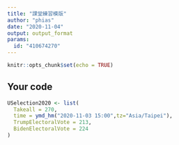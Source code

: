 ```yaml
---
title: "課堂練習模版"
author: "phias"
date: "2020-11-04"
output: output_format
params:
  id: "410674270"
---
```


```r
knitr::opts_chunk$set(echo = TRUE)
```

## Your code

```r
USelection2020 <- list(
  Takeall = 270,
  time = ymd_hm("2020-11-03 15:00",tz="Asia/Taipei"),
  TrumpElectoralVote = 213,
  BidenElectoralVote = 224
)
```
